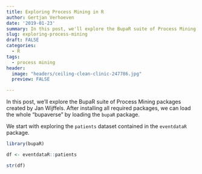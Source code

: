 ```yaml
---
title: Exploring Process Mining in R
author: Gertjan Verhoeven
date: '2019-01-23'
summary: In this post, we'll explore the BupaR suite of Process Mining packages created by Gert Janssenswillen of Hasselt University.
slug: exploring-process-mining
draft: FALSE
categories:
  - R
tags:
  - process mining
header:
  image: "headers/ceiling-clean-clinic-247786.jpg"
  preview: FALSE

---
```


In this post, we'll explore the BupaR suite of Process Mining packages created by Jan Wijffels.
After installing all required packages, we can load the whole "bupaverse" by loading the `bupaR` package.

We start with exploring the `patients` dataset contained in the `eventdataR` package.

```r
library(bupaR)

df <- eventdataR::patients
```

```r
str(df)
```

